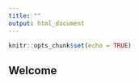 ```yaml
---
title: ""
output: html_document
---
```


```r
knitr::opts_chunk$set(echo = TRUE)
```

## Welcome
